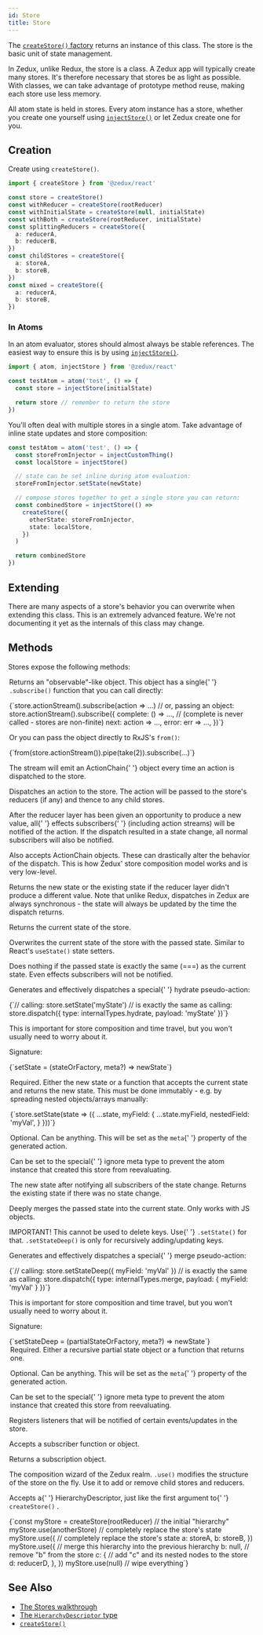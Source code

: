 ```yaml
---
id: Store
title: Store
---
```



The [`createStore()` factory](../factories/createStore) returns an instance of this class. The store is the basic unit of state management.

In Zedux, unlike Redux, the store is a class. A Zedux app will typically create many stores. It's therefore necessary that stores be as light as possible. With classes, we can take advantage of prototype method reuse, making each store use less memory.

All atom state is held in stores. Every atom instance has a store, whether you create one yourself using [`injectStore()`](../injectors/injectStore) or let Zedux create one for you.

## Creation

Create using `createStore()`.

```ts
import { createStore } from '@zedux/react'

const store = createStore()
const withReducer = createStore(rootReducer)
const withInitialState = createStore(null, initialState)
const withBoth = createStore(rootReducer, initialState)
const splittingReducers = createStore({
  a: reducerA,
  b: reducerB,
})
const childStores = createStore({
  a: storeA,
  b: storeB,
})
const mixed = createStore({
  a: reducerA,
  b: storeB,
})
```

### In Atoms

In an atom evaluator, stores should almost always be stable references. The easiest way to ensure this is by using [`injectStore()`](../injectors/injectStore).

```ts
import { atom, injectStore } from '@zedux/react'

const testAtom = atom('test', () => {
  const store = injectStore(initialState)

  return store // remember to return the store
})
```

You'll often deal with multiple stores in a single atom. Take advantage of inline state updates and store composition:

```ts
const testAtom = atom('test', () => {
  const storeFromInjector = injectCustomThing()
  const localStore = injectStore()

  // state can be set inline during atom evaluation:
  storeFromInjector.setState(newState)

  // compose stores together to get a single store you can return:
  const combinedStore = injectStore(() =>
    createStore({
      otherState: storeFromInjector,
      state: localStore,
    })
  )

  return combinedStore
})
```

## Extending

There are many aspects of a store's behavior you can overwrite when extending this class. This is an extremely advanced feature. We're not documenting it yet as the internals of this class may change.

## Methods

Stores expose the following methods:

<Legend>
  <Item name="actionStream">
    <p>
      Returns an "observable"-like object. This object has a single{' '}
      <code>.subscribe()</code> function that you can call directly:
    </p>
    <Ts>{`store.actionStream().subscribe(action => ...)
// or, passing an object:
store.actionStream().subscribe({
  complete: () => ..., // (complete is never called - stores are non-finite)
  next: action => ...,
  error: err => ...,
})`}</Ts>
    <p>
      Or you can pass the object directly to RxJS's <code>from()</code>:
    </p>
    <Ts>{`from(store.actionStream()).pipe(take(2)).subscribe(...)`}</Ts>
    <p>
      The stream will emit an <Link to="../types/ActionChain">ActionChain</Link>{' '}
      object every time an action is dispatched to the store.
    </p>
  </Item>
  <Item name="dispatch">
    <p>
      Dispatches an <Link to="../types/Action">action</Link> to the store. The
      action will be passed to the store's reducers (if any) and thence to any
      child stores.
    </p>
    <p>
      After the reducer layer has been given an opportunity to produce a new
      value, all{' '}
      <Link to="../types/Subscriber#effects">effects subscribers</Link>{' '}
      (including action streams) will be notified of the action. If the dispatch
      resulted in a state change, all normal subscribers will also be notified.
    </p>
    <p>
      Also accepts <Link to="../types/ActionChain">ActionChain objects</Link>.
      These can drastically alter the behavior of the dispatch. This is how
      Zedux' store composition model works and is very low-level.
    </p>
    <p>
      Returns the new state or the existing state if the reducer layer didn't
      produce a different value. Note that unlike Redux, dispatches in Zedux are
      always synchronous - the state will always be updated by the time the
      dispatch returns.
    </p>
  </Item>
  <Item name="getState">
    <p>Returns the current state of the store.</p>
  </Item>
  <Item name="setState">
    <p>
      Overwrites the current state of the store with the passed state. Similar
      to React's <code>useState()</code> state setters.
    </p>
    <p>
      Does nothing if the passed state is exactly the same (===) as the current
      state. Even effects subscribers will not be notified.
    </p>
    <p>
      Generates and effectively dispatches a special{' '}
      <Link to="../utils/internalTypes#hydrate">hydrate</Link> pseudo-action:
    </p>
    <Ts>{`// calling:
store.setState('myState')
// is exactly the same as calling:
store.dispatch({ type: internalTypes.hydrate, payload: 'myState' })`}</Ts>
    <p>
      This is important for store composition and time travel, but you won't
      usually need to worry about it.
    </p>
    <p>Signature:</p>
    <Ts>{`setState = (stateOrFactory, meta?) => newState`}</Ts>
    <Legend>
      <Item name="stateOrFactory">
        <p>
          Required. Either the new state or a function that accepts the current
          state and returns the new state. This must be done immutably - e.g. by
          spreading nested objects/arrays manually:
        </p>
        <Ts>{`store.setState(state => ({
  ...state,
  myField: {
    ...state.myField,
    nestedField: 'myVal',
  }
}))`}</Ts>
      </Item>
      <Item name="meta">
        <p>
          Optional. Can be anything. This will be set as the <code>meta</code>{' '}
          property of the generated action.
        </p>
        <p>
          Can be set to the special{' '}
          <Link to="../utils/internalTypes#ignore">ignore</Link> meta type to
          prevent the atom instance that created this store from reevaluating.
        </p>
      </Item>
      <Item name="Returns">
        The new state after notifying all subscribers of the state change.
        Returns the existing state if there was no state change.
      </Item>
    </Legend>
  </Item>
  <Item name="setStateDeep">
    <p>
      Deeply merges the passed state into the current state. Only works with JS
      objects.
    </p>
    <p>
      IMPORTANT! This cannot be used to delete keys. Use{' '}
      <code>.setState()</code> for that. <code>.setStateDeep()</code> is only
      for recursively adding/updating keys.
    </p>
    <p>
      Generates and effectively dispatches a special{' '}
      <Link to="../utils/internalTypes#merge">merge</Link> pseudo-action:
    </p>
    <Ts>{`// calling:
store.setStateDeep({ myField: 'myVal' })
// is exactly the same as calling:
store.dispatch({
  type: internalTypes.merge,
  payload: { myField: 'myVal' }
})`}</Ts>
    <p>
      This is important for store composition and time travel, but you won't
      usually need to worry about it.
    </p>
    <p>Signature:</p>
    <Ts>{`setStateDeep = (partialStateOrFactory, meta?) => newState`}</Ts>
    <Legend>
      <Item name="partialStateOrFactory">
        Required. Either a recursive partial state object or a function that
        returns one.
      </Item>
      <Item name="meta">
        <p>
          Optional. Can be anything. This will be set as the <code>meta</code>{' '}
          property of the generated action.
        </p>
        <p>
          Can be set to the special{' '}
          <Link to="../utils/internalTypes#ignore">ignore</Link> meta type to
          prevent the atom instance that created this store from reevaluating.
        </p>
      </Item>
    </Legend>
  </Item>
  <Item name="subscribe">
    <p>
      Registers listeners that will be notified of certain events/updates in the
      store.
    </p>
    <p>
      Accepts a <Link to="../types/Subscriber">subscriber</Link> function or
      object.
    </p>
    <p>
      Returns a <Link to="../types/Subscription">subscription</Link> object.
    </p>
  </Item>
  <Item name="use">
    <p>
      The composition wizard of the Zedux realm. <code>.use()</code> modifies
      the structure of the store on the fly. Use it to add or remove child
      stores and reducers.
    </p>
    <p>
      Accepts a{' '}
      <Link to="../types/HierarchyDescriptor">HierarchyDescriptor</Link>, just
      like the first argument to{' '}
      <Link to="../factories/createStore#initialhierarchy">
        <code>createStore()</code>
      </Link>
      .
    </p>
    <Ts>{`const myStore = createStore(rootReducer) // the initial "hierarchy"
myStore.use(anotherStore) // completely replace the store's state
myStore.use({
  // completely replace the store's state
  a: storeA,
  b: storeB,
})
myStore.use({
  // merge this hierarchy into the previous hierarchy
  b: null, // remove "b" from the store
  c: {
    // add "c" and its nested nodes to the store
    d: reducerD,
  },
})
myStore.use(null) // wipe everything`}</Ts>
  </Item>
</Legend>

## See Also

- [The Stores walkthrough](../../walkthrough/stores)
- [The `HierarchyDescriptor` type](../types/HierarchyDescriptor)
- [`createStore()`](../factories/createStore)
